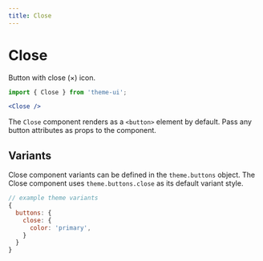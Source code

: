 ```yaml
---
title: Close
---
```


# Close

Button with close (×) icon.

```js
import { Close } from 'theme-ui';
```

```jsx
<Close />
```

The `Close` component renders as a `<button>` element by default. Pass any button attributes as props to the component.

## Variants

Close component variants can be defined in the `theme.buttons` object.
The Close component uses `theme.buttons.close` as its default variant style.

```js
// example theme variants
{
  buttons: {
    close: {
      color: 'primary',
    }
  }
}
```
